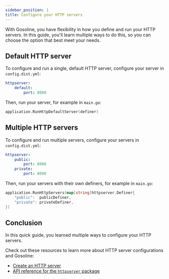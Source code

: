 ```yaml
---
sidebar_position: 1
title: Configure your HTTP servers
---
```


With Gosoline, you have flexibility in how you define and run your HTTP servers. In this guide, you'll learn multiple ways to do this, so you can choose the option that best meet your needs.

## Default HTTP server

To configure and run a single, default HTTP server, configure your server in `config.dist.yml`:

```yml
httpserver:
    default:
        port: 8080  
```

Then, run your server, for example in `main.go`:

```go
application.RunHttpDefaultServer(definer)
```

## Multiple HTTP servers

To configure and run multiple servers, configure your servers in `config.dist.yml`:

```yml
httpserver:
    public:
        port: 8080
    private:
        port: 8090
```

Then, run your servers with their own definers, for example in `main.go`:

```go
application.RunHttpServers(map[string]httpserver.Definer{
	"public":  publicDefiner,
	"private": privateDefiner,
})
```

## Conclusion

In this quick guide, you learned multiple ways to configure your HTTP servers.

Check out these resources to learn more about HTTP server configurations and Gosoline:

- [Create an HTTP server](/quickstart/http-server/create-an-http-server)
- [API reference for the `httpserver` package](/reference/package-httpserver)
